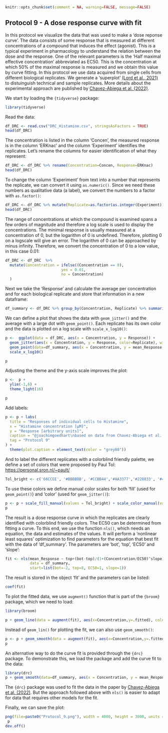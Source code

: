 

```r
knitr::opts_chunk$set(comment = NA, warning=FALSE, message=FALSE)
```


## Protocol 9 - A dose response curve with fit {#protocol-9}

In this protocol we visualize the data that was used to make a 'dose reponse curve'. The data consists of some response that is measured at different concentrations of a compound that induces the effect (agonist). This is a typical experiment in pharmacology to understand the relation between the dose and the response. One of the relevant parameters is the 'Half maximal effective concentration' abbreviated as EC50. This is the concentration at which 50% of the maximal response is measured and we obtain this value by curve fitting. In this protocol we use data acquired from single cells from different biological replicates. We generate a 'superplot' [(Lord et al., 2021)](https://doi.org/10.1083/jcb.202001064) to distuinguish technical and sample replicates. More details about the experimental approach are published by [Chavez-Abiega et al. (2022)](https://doi.org/10.1242/jcs.259685).

We start by loading the `{tidyverse}` package:

```r
library(tidyverse)
```

Read the data:

```r
df_DRC <- read.csv("DRC_Histamine.csv", stringsAsFactors = TRUE)
head(df_DRC)
```

The concentration is listed in the column 'Concen', the measured response is in the column 'ERKnac' and the column 'Experiment' identifies the replicates. Let's rename the columns for easier identification of what they represent:

```r
df_DRC <- df_DRC %>% rename(Concentration=Concen, Response=ERKnac)
head(df_DRC)
```

To change the column 'Experiment' from text into a number that represents the replicate, we can convert it using `as.numeric()`. Since we need these numbers as qualitative data (a label), we convert the numbers to a factor with `as.factor()`:

```r
df_DRC <- df_DRC %>% mutate(Replicate=as.factor(as.integer(Experiment)))
head(df_DRC)
```

The range of concentrations at which the compound is examined spans a few orders of magnitude and therefore a log scale is used to display the concentrations. The minimal response is usually measured at a concentration of 0, but the logarithm of 0 is undefined. Therefore, plotting 0 on a logscale will give an error. The logarithm of 0 can be approached by minus infinity. Therefore, we convert the concentration of 0 to a low value, in this case 0.01:

```r
df_DRC <- df_DRC  %>%
  mutate(Concentration = ifelse((Concentration == 0),
                         yes = 0.01,
                         no = Concentration)
  )
```

Next we take the 'Response' and calculate the average per concentration and for each biological replicate and store that information in a new dataframe:

```r
df_summary <- df_DRC %>% group_by(Concentration, Replicate) %>% summarise(mean_Response=mean(Response))
```

We can define a plot that shows the data with `geom_jitter()` and the average with a large dot with `geom_point()`. Each replicate has its own color and the data is plotted on a log scale with `scale_x_log10()`:

```r
p <-  ggplot(data = df_DRC, aes(x = Concentration, y = Response)) + 
  geom_jitter(aes(x = Concentration, y = Response, color=Replicate), width=0.2, size=2, shape=16, alpha=0.2) + 
  geom_point(data=df_summary, aes(x = Concentration, y = mean_Response, fill=Replicate), size=8, shape=21, alpha=0.8) +
  scale_x_log10()

p
```

Adjusting the theme and the y-axis scale improves the plot:

```r
p <-  p +
  ylim(-1,6) +
  theme_light(16)

p
```

Add labels:

```r
p <- p + labs(
  title = "Responses of individual cells to Histamine",
  x = "Histamine concentration [µM]",
  y = "Response [arbitrary units]",
  caption = "@joachimgoedhart\nbased on data from Chavez-Abiega et al., DOI: 10.1242/jcs.259685",
  tag = "Protocol 9"
) +
  theme(plot.caption = element_text(color = "grey80"))
```

And to label the different replicates with a colorblind friendly palette, we define a set of colors that were proposed by Paul Tol: <https://personal.sron.nl/~pault/>

```r
Tol_bright <- c('66CCEE', '#BBBBBB', '#CCBB44','#AA3377','#228833', '#4477AA')
```

To use these colors we define manual color scales for both 'fill' (used for `geom_point()`) and 'color' (used for `geom_jitter()`):

```r
p <- p + scale_fill_manual(values = Tol_bright) + scale_color_manual(values = Tol_bright)
p
```

The result is a dose response curve in which the replicates are clearly identified with colorblind friendly colors. The EC50 can be determined from fitting a curve. To this end, we use the function `nls()`, which needs an equation, the data and estimates of the values. It will perform a 'nonlinear least squares' optimization to find parameters for the equation that best fit with the data of 'df_summary'. The parameters are 'bot', 'top', 'EC50' and 'slope':

```r
fit <- nls(mean_Response ~ top+(bot-top)/(1+(Concentration/EC50)^slope),
           data = df_summary,
           start=list(bot=-2, top=8, EC50=1, slope=1))
```

The result is stored in the object 'fit' and the parameters can be listed:

```r
coef(fit)
```

To plot the fitted data, we use `augment()` function that is part of the `{broom}` package, which we need to load:

```r
library(broom)

p + geom_line(data = augment(fit), aes(x=Concentration,y=.fitted), color="black", size=1)
```

Instead of `geom_lin()` for plotting the fit, we can also use `geom_smooth()`:

```r
p <- p + geom_smooth(data = augment(fit), aes(x=Concentration,y=.fitted), color="black", size=1)
p
```

An alternative way to do the curve fit is provided through the `{drc}` package. To demonstrate this, we load the package and add the curve fit to the data:

```r
library(drc)
p + geom_smooth(data=df_summary, aes(x = Concentration, y = mean_Response), color='blue', method = drm, method.args = list(fct = L.4()), se = FALSE)
```

The `{drc}` package was used to fit the data in the paper by [Chavez-Abiega et al. (2022)](https://doi.org/10.1242/jcs.259685). But the approach followed above with `nls()` is easier to adapt for data that requires other models for the fit.

Finally, we can save the plot:

```r
png(file=paste0("Protocol_9.png"), width = 4000, height = 3000, units = "px", res = 400)
 p
dev.off()
```
